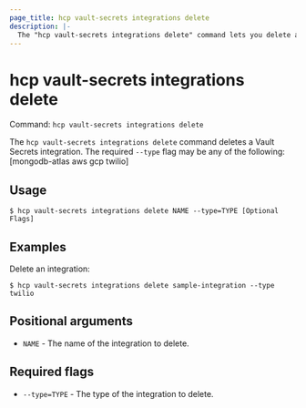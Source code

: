 ```yaml
---
page_title: hcp vault-secrets integrations delete
description: |-
  The "hcp vault-secrets integrations delete" command lets you delete a Vault Secrets integration.
---
```


# hcp vault-secrets integrations delete

Command: `hcp vault-secrets integrations delete` 

The `hcp vault-secrets integrations delete` command deletes a Vault Secrets
integration. The required `--type` flag may be any of the following:
[mongodb-atlas aws gcp twilio]

## Usage

```shell-session
$ hcp vault-secrets integrations delete NAME --type=TYPE [Optional Flags]
```

## Examples

Delete an integration:

```shell-session
$ hcp vault-secrets integrations delete sample-integration --type twilio
```

## Positional arguments

- `NAME` - The name of the integration to delete.

## Required flags

- `--type=TYPE` - The type of the integration to delete.

